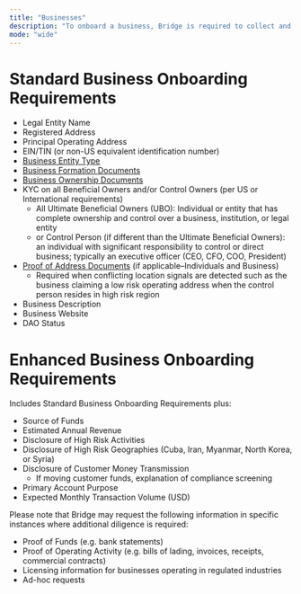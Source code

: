 ```yaml
---
title: "Businesses"
description: "To onboard a business, Bridge is required to collect and verify information about the business and its ownership."
mode: "wide"
---
```


# **Standard Business Onboarding Requirements**

- Legal Entity Name
- Registered Address
- Principal Operating Address
- EIN/TIN (or non-US equivalent identification number)
- [<u>Business Entity Type</u>](/platform/customers/compliance/businesses/entity)
- [<u>Business Formation Documents</u>](/platform/customers/compliance/businesses/formation)
- [<u>Business Ownership Documents</u>](/platform/customers/compliance/businesses/ownership)
- KYC on all Beneficial Owners and/or Control Owners (per US or International requirements)
  - All Ultimate Beneficial Owners (UBO): Individual or entity that has complete ownership and control over a business, institution, or legal entity
  - or Control Person (if different than the Ultimate Beneficial Owners): an individual with significant responsibility to control or direct business; typically an executive officer (CEO, CFO, COO, President)
- [<u>Proof of Address Documents</u>](/platform/customers/compliance/poa) (if applicable–Individuals and Business)
  - Required when conflicting location signals are detected such as the business claiming a low risk operating address when the control person resides in high risk region
- Business Description
- Business Website
- DAO Status

# **Enhanced Business Onboarding Requirements**

Includes Standard Business Onboarding Requirements plus:

- Source of Funds
- Estimated Annual Revenue
- Disclosure of High Risk Activities
- Disclosure of High Risk Geographies (Cuba, Iran, Myanmar, North Korea, or Syria)
- Disclosure of Customer Money Transmission
  - If moving customer funds, explanation of compliance screening
- Primary Account Purpose
- Expected Monthly Transaction Volume (USD)

Please note that Bridge may request the following information in specific instances where additional diligence is required:

- Proof of Funds (e.g. bank statements)
- Proof of Operating Activity (e.g. bills of lading, invoices, receipts, commercial contracts)
- Licensing information for businesses operating in regulated industries
- Ad-hoc requests